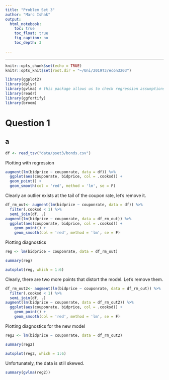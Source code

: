---
title: "Problem Set 3"
author: "Marc Ishak"
output: 
  html_notebook:
    toc: true
    toc_float: true
    fig_caption: no
    toc_depth: 3
  
---
---

```{r setup, include=FALSE}
knitr::opts_chunk$set(echo = TRUE)
knitr::opts_knit$set(root.dir = "~/Uni/2019T3/econ3203")

```
```{r echo=FALSE, message=FALSE, warning=FALSE}
library(ggplot2)
library(dplyr)
library(gvlma) # this package allows us to check regression assumptions :)
library(readr)
library(ggfortify)
library(broom)

```



# Question 1

## a

```{r}

df <- read_tsv("data/pset3/bonds.csv")
```


Plotting with regression

```{r}
augment(lm(bidprice ~ couponrate, data = df)) %>% 
  ggplot(aes(couponrate, bidprice, col = .cooksd)) +
  geom_point() +
  geom_smooth(col = 'red', method = 'lm', se = F)

```
Clearly an outlier exists at the tail of the coupon rate, let's remove it.

```{r}
df_rm_out<- augment(lm(bidprice ~ couponrate, data = df)) %>% 
  filter(.cooksd < 1) %>%  
  semi_join(df, .)
augment(lm(bidprice ~ couponrate, data = df_rm_out)) %>% 
  ggplot(aes(couponrate, bidprice, col = .cooksd)) +
    geom_point() +
    geom_smooth(col = 'red', method = 'lm', se = F)

```


Plotting diagnostics

```{r, fig.width=8, fig.asp=1.5}
reg <- lm(bidprice ~ couponrate, data = df_rm_out)

summary(reg)

autoplot(reg, which = 1:6)

```

Clearly, there are two more points that distort the model. Let's remove them.

```{r}
df_rm_out2<- augment(lm(bidprice ~ couponrate, data = df_rm_out)) %>% 
  filter(.cooksd < 1) %>%  
  semi_join(df, .)
augment(lm(bidprice ~ couponrate, data = df_rm_out2)) %>% 
  ggplot(aes(couponrate, bidprice, col = .cooksd)) +
    geom_point() +
    geom_smooth(col = 'red', method = 'lm', se = F)

```


Plotting diagnostics for the new model

```{r, fig.width=8, fig.asp=1.5}
reg2 <- lm(bidprice ~ couponrate, data = df_rm_out2)

summary(reg2)

autoplot(reg2, which = 1:6)

```

Unfortunately, the data is still skewed. 


```{r}

summary(gvlma(reg2))
```
